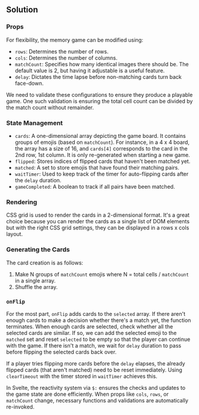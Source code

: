 
## Solution

### Props

For flexibility, the memory game can be modified using:

- `rows`: Determines the number of rows.
- `cols`: Determines the number of columns.
- `matchCount`: Specifies how many identical images there should be. The default value is 2, but having it adjustable is a useful feature.
- `delay`: Dictates the time lapse before non-matching cards turn back face-down.

We need to validate these configurations to ensure they produce a playable game. One such validation is ensuring the total cell count can be divided by the match count without remainder.

### State Management

- `cards`: A one-dimensional array depicting the game board. It contains groups of emojis (based on `matchCount`). For instance, in a 4 x 4 board, the array has a size of 16, and `cards[4]` corresponds to the card in the 2nd row, 1st column. It is only re-generated when starting a new game.
- `flipped`: Stores indices of flipped cards that haven't been matched yet.
- `matched`: A set to store emojis that have found their matching pairs.
- `waitTimer`: Used to keep track of the timer for auto-flipping cards after the `delay` duration.
- `gameCompleted`: A boolean to track if all pairs have been matched.

### Rendering

CSS grid is used to render the cards in a 2-dimensional format. It's a great choice because you can render the cards as a single list of DOM elements but with the right CSS grid settings, they can be displayed in a rows x cols layout.

### Generating the Cards

The card creation is as follows:

1. Make N groups of `matchCount` emojis where N = total cells / `matchCount` in a single array.
1. Shuffle the array.

### `onFlip`

For the most part, `onFlip` adds cards to the `selected` array. If there aren't enough cards to make a decision whether there's a match yet, the function terminates. When enough cards are selected, check whether all the selected cards are similar. If so, we can add the selected emoji to the `matched` set and reset `selected` to be empty so that the player can continue with the game. If there isn't a match, we wait for `delay` duration to pass before flipping the selected cards back over.

If a player tries flipping more cards before the `delay` elapses, the already flipped cards (that aren't matched) need to be reset immediately. Using `clearTimeout` with the timer stored in `waitTimer` achieves this.

In Svelte, the reactivity system via `$:` ensures the checks and updates to the game state are done efficiently. When props like `cols`, `rows`, or `matchCount` change, necessary functions and validations are automatically re-invoked.

<TestCases />
